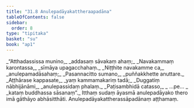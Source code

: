 ```yaml
---
title: "31.8 Anulepadāyakattheraapadāna"
tableOfContents: false
sidebar:
  order: 8
type: "tipitaka"
basket: "su"
book: "ap1"
---
```



<DynamicBreadcrumb />

<Division number="39" book="ap1" bookNo="20" page="286">

<Paragraph number="3484" type="verses" book="ap1">
_“Atthadassissa munino,_  
_addasaṃ sāvakaṃ ahaṃ;_  
_Navakammaṃ karontassa,_  
_sīmāya upagacchahaṃ._  

</Paragraph>

</Division>
<Division number="40" book="ap1" bookNo="20" page="286">

<Paragraph number="3485" type="verses" book="ap1">
_Niṭṭhite navakamme ca,_  
_anulepamadāsahaṃ;_  
_Pasannacitto sumano,_  
_puññakkhette anuttare._  

</Paragraph>

</Division>
<Division number="41" book="ap1" bookNo="20" page="286">

<Paragraph number="3486" type="verses" book="ap1">
_Aṭṭhārase kappasate,_  
_yaṃ kammamakariṃ tadā;_  
_Duggatiṃ nābhijānāmi,_  
_anulepassidaṃ phalaṃ._  

</Paragraph>

</Division>
<Division number="42" book="ap1" bookNo="20" page="286">

<Paragraph number="3487" type="verses" book="ap1">
_Paṭisambhidā catasso,_  
_ …pe… _  
_kataṃ buddhassa sāsanaṃ”._  

</Paragraph>

<Paragraph number="3488" book="ap1">
Itthaṃ sudaṃ āyasmā anulepadāyako thero imā gāthāyo abhāsitthāti.

</Paragraph>
</Division>

<Paragraph number="3489" type="center" book="ap1">
Anulepadāyakattherassāpadānaṃ aṭṭhamaṃ.
</Paragraph>